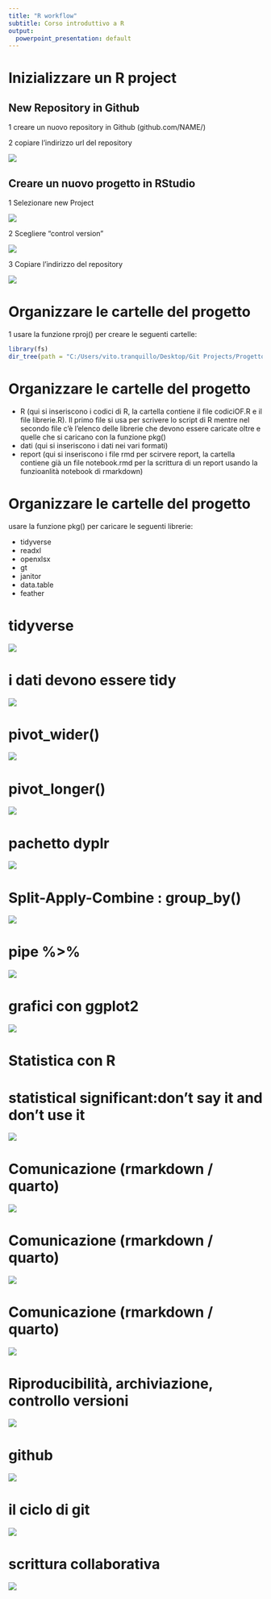 ```yaml
---
title: "R workflow"
subtitle: Corso introduttivo a R
output:
  powerpoint_presentation: default
---
```


# Inizializzare un R project

## New Repository in Github



1 creare un nuovo repository in Github (github.com/NAME/)

2 copiare l'indirizzo url del repository 


![](figure/git1.png)


## Creare un nuovo progetto in RStudio

1 Selezionare new Project

![](figure/g2.png)

2 Scegliere "control version"

![](figure/g3.png)


3 Copiare l'indirizzo del repository 

![](figure/git3.png)



# Organizzare le cartelle del progetto

1 usare la funzione rproj() per creare le  seguenti cartelle:


```r
library(fs)
dir_tree(path = "C:/Users/vito.tranquillo/Desktop/Git Projects/ProgettoR", recurse = TRUE)
```

# Organizzare le cartelle del progetto

 - R (qui si inseriscono i codici di R, la cartella contiene il file codiciOF.R e il file librerie.R). Il primo file si usa per scrivere lo script di R mentre nel secondo file c'è l'elenco delle librerie che devono essere caricate oltre e quelle che si caricano con la funzione pkg()
 - dati (qui si inseriscono i dati nei vari formati)
 - report (qui si inseriscono i file rmd per scirvere report, la cartella contiene già un file notebook.rmd per la scrittura di un report usando la funzioanlità notebook di rmarkdown)

# Organizzare le cartelle del progetto

usare la funzione pkg() per caricare le seguenti librerie:
 
 - tidyverse
 - readxl
 - openxlsx
 - gt
 - janitor
 - data.table
 - feather

# tidyverse


![](figure/tidy.png)

# i dati devono essere tidy 

![](figure/tidydata1.jpg)

# pivot_wider()

![](figure/pivotwider.png)

# pivot_longer()

![](figure/pivotlonger.png)



# pachetto dyplr 


![](figure/verbs.png)

# Split-Apply-Combine : group_by()

![](figure/sac.png)

# pipe %>% 

![](figure/data_recipe.png)

# grafici con ggplot2

![](figure/ggplot5.png)

# Statistica con R

# statistical significant:don't say it and don't use it 

![](figure/pic1.png)


# Comunicazione (rmarkdown / quarto)


![](figure/rmark.png)

# Comunicazione (rmarkdown / quarto)

![](figure/rmark2.png)


# Comunicazione (rmarkdown / quarto)

![](figure/rmark1.png)


# Riproducibilità, archiviazione, controllo versioni

![](figure/finalvers.png)


# github



![](figure/git4.png)

# il ciclo di git

![](figure/git5.png)

# scrittura collaborativa

![](figure/fork.gif)

